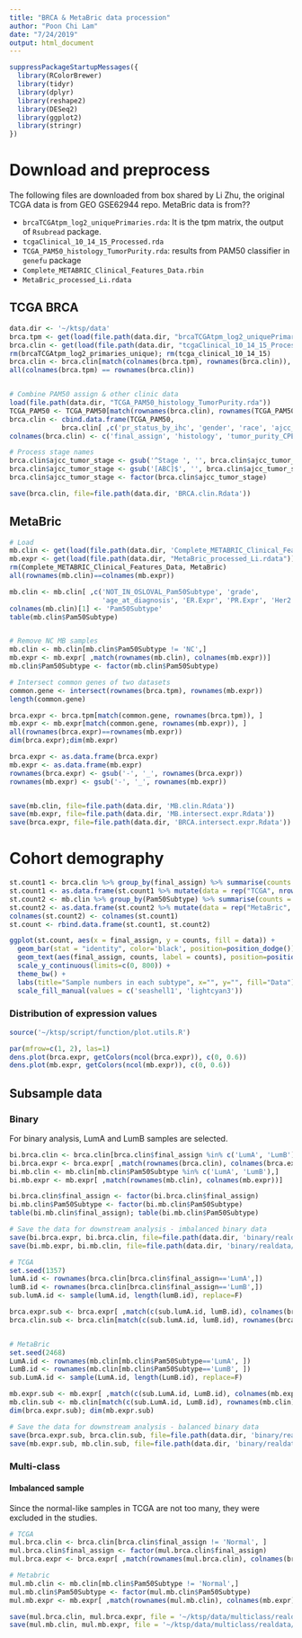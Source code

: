 ```yaml
---
title: "BRCA & MetaBric data procession"
author: "Poon Chi Lam"
date: "7/24/2019"
output: html_document
---
```

  
  
```R
suppressPackageStartupMessages({
  library(RColorBrewer)
  library(tidyr)
  library(dplyr)
  library(reshape2)
  library(DESeq2)
  library(ggplot2)
  library(stringr)
})
```


# Download and preprocess

The following files are downloaded from box shared by Li Zhu, the original TCGA data is from GEO GSE62944 repo. MetaBric data is from??

- `brcaTCGAtpm_log2_uniquePrimaries.rda`: It is the tpm matrix, the output of `Rsubread` package.
- `tcgaClinical_10_14_15_Processed.rda`
- `TCGA_PAM50_histology_TumorPurity.rda`: results from PAM50 classifier in `genefu` package
- `Complete_METABRIC_Clinical_Features_Data.rbin`
- `MetaBric_processed_Li.rdata`

## TCGA BRCA
```R
data.dir <- '~/ktsp/data'
brca.tpm <- get(load(file.path(data.dir, "brcaTCGAtpm_log2_uniquePrimaries.rda")))
brca.clin <- get(load(file.path(data.dir, "tcgaClinical_10_14_15_Processed.rda")))
rm(brcaTCGAtpm_log2_primaries_unique); rm(tcga_clinical_10_14_15)
brca.clin <- brca.clin[match(colnames(brca.tpm), rownames(brca.clin)), ]
all(colnames(brca.tpm) == rownames(brca.clin))


# Combine PAM50 assign & other clinic data
load(file.path(data.dir, "TCGA_PAM50_histology_TumorPurity.rda"))
TCGA_PAM50 <- TCGA_PAM50[match(rownames(brca.clin), rownames(TCGA_PAM50)),]
brca.clin <- cbind.data.frame(TCGA_PAM50,
             brca.clin[ ,c('pr_status_by_ihc', 'gender', 'race', 'ajcc_pathologic_tumor_stage', 'age_at_diagnosis')])
colnames(brca.clin) <- c('final_assign', 'histology', 'tumor_purity_CPE', 'ER_status', 'Her2_status', 'PR_status', 'gender', 'race', 'ajcc_tumor_stage', 'age_at_diagnosis')

# Process stage names
brca.clin$ajcc_tumor_stage <- gsub('^Stage ', '', brca.clin$ajcc_tumor_stage)
brca.clin$ajcc_tumor_stage <- gsub('[ABC]$', '', brca.clin$ajcc_tumor_stage)
brca.clin$ajcc_tumor_stage <- factor(brca.clin$ajcc_tumor_stage)

save(brca.clin, file=file.path(data.dir, 'BRCA.clin.Rdata'))
```


## MetaBric
```R
# Load 
mb.clin <- get(load(file.path(data.dir, 'Complete_METABRIC_Clinical_Features_Data.rbin')))
mb.expr <- get(load(file.path(data.dir, "MetaBric_processed_Li.rdata")))
rm(Complete_METABRIC_Clinical_Features_Data, MetaBric)
all(rownames(mb.clin)==colnames(mb.expr))

mb.clin <- mb.clin[ ,c('NOT_IN_OSLOVAL_Pam50Subtype', 'grade', 
                       'age_at_diagnosis', 'ER.Expr', 'PR.Expr', 'Her2.Expr')]
colnames(mb.clin)[1] <- 'Pam50Subtype'
table(mb.clin$Pam50Subtype)


# Remove NC MB samples
mb.clin <- mb.clin[mb.clin$Pam50Subtype != 'NC',]
mb.expr <- mb.expr[ ,match(rownames(mb.clin), colnames(mb.expr))]
mb.clin$Pam50Subtype <- factor(mb.clin$Pam50Subtype)

# Intersect common genes of two datasets
common.gene <- intersect(rownames(brca.tpm), rownames(mb.expr))
length(common.gene)

brca.expr <- brca.tpm[match(common.gene, rownames(brca.tpm)), ]
mb.expr <- mb.expr[match(common.gene, rownames(mb.expr)), ]
all(rownames(brca.expr)==rownames(mb.expr))
dim(brca.expr);dim(mb.expr)

brca.expr <- as.data.frame(brca.expr)
mb.expr <- as.data.frame(mb.expr)
rownames(brca.expr) <- gsub('-', '_', rownames(brca.expr))
rownames(mb.expr) <- gsub('-', '_', rownames(mb.expr))


save(mb.clin, file=file.path(data.dir, 'MB.clin.Rdata'))
save(mb.expr, file=file.path(data.dir, 'MB.intersect.expr.Rdata'))
save(brca.expr, file=file.path(data.dir, 'BRCA.intersect.expr.Rdata'))
```


# Cohort demography
```R
st.count1 <- brca.clin %>% group_by(final_assign) %>% summarise(counts = n())
st.count1 <- as.data.frame(st.count1 %>% mutate(data = rep("TCGA", nrow(st.count1))))
st.count2 <- mb.clin %>% group_by(Pam50Subtype) %>% summarise(counts = n())
st.count2 <- as.data.frame(st.count2 %>% mutate(data = rep("MetaBric", nrow(st.count2))))
colnames(st.count2) <- colnames(st.count1)
st.count <- rbind.data.frame(st.count1, st.count2)

ggplot(st.count, aes(x = final_assign, y = counts, fill = data)) +
  geom_bar(stat = "identity", color='black', position=position_dodge()) +
  geom_text(aes(final_assign, counts, label = counts), position=position_dodge(width = 1), vjust = -0.2) +
  scale_y_continuous(limits=c(0, 800)) + 
  theme_bw() +
  labs(title="Sample numbers in each subtype", x="", y="", fill="Data") + 
  scale_fill_manual(values = c('seashell1', 'lightcyan3'))
```


### Distribution of expression values
```R
source('~/ktsp/script/function/plot.utils.R')

par(mfrow=c(1, 2), las=1)
dens.plot(brca.expr, getColors(ncol(brca.expr)), c(0, 0.6))
dens.plot(mb.expr, getColors(ncol(mb.expr)), c(0, 0.6))
```




## Subsample data
### Binary

For binary analysis, LumA and LumB samples are selected.
```R
bi.brca.clin <- brca.clin[brca.clin$final_assign %in% c('LumA', 'LumB'),]
bi.brca.expr <- brca.expr[ ,match(rownames(brca.clin), colnames(brca.expr))]
bi.mb.clin <- mb.clin[mb.clin$Pam50Subtype %in% c('LumA', 'LumB'),]
bi.mb.expr <- mb.expr[ ,match(rownames(mb.clin), colnames(mb.expr))]

bi.brca.clin$final_assign <- factor(bi.brca.clin$final_assign)
bi.mb.clin$Pam50Subtype <- factor(bi.mb.clin$Pam50Subtype)
table(bi.mb.clin$final_assign); table(bi.mb.clin$Pam50Subtype)

# Save the data for downstream analysis - imbalanced binary data
save(bi.brca.expr, bi.brca.clin, file=file.path(data.dir, 'binary/realdata/imbalanced/TCGA.imbalance.LumAB.Rdata'))
save(bi.mb.expr, bi.mb.clin, file=file.path(data.dir, 'binary/realdata/imbalanced/MB.imbalance.LumAB.Rdata'))

# TCGA
set.seed(1357)
lumA.id <- rownames(brca.clin[brca.clin$final_assign=='LumA',])
lumB.id <- rownames(brca.clin[brca.clin$final_assign=='LumB',])
sub.lumA.id <- sample(lumA.id, length(lumB.id), replace=F)

brca.expr.sub <- brca.expr[ ,match(c(sub.lumA.id, lumB.id), colnames(brca.expr))]
brca.clin.sub <- brca.clin[match(c(sub.lumA.id, lumB.id), rownames(brca.clin)), ]


# MetaBric
set.seed(2468)
LumA.id <- rownames(mb.clin[mb.clin$Pam50Subtype=='LumA', ])
LumB.id <- rownames(mb.clin[mb.clin$Pam50Subtype=='LumB', ])
sub.LumA.id <- sample(LumA.id, length(LumB.id), replace=F)

mb.expr.sub <- mb.expr[ ,match(c(sub.LumA.id, LumB.id), colnames(mb.expr))]
mb.clin.sub <- mb.clin[match(c(sub.LumA.id, LumB.id), rownames(mb.clin)), ]
dim(brca.expr.sub); dim(mb.expr.sub)

# Save the data for downstream analysis - balanced binary data
save(brca.expr.sub, brca.clin.sub, file=file.path(data.dir, 'binary/realdata/balanced/TCGA.balance.LumAB.Rdata'))
save(mb.expr.sub, mb.clin.sub, file=file.path(data.dir, 'binary/realdata/balanced/MB.balance.LumAB.Rdata'))
```


### Multi-class
#### Imbalanced sample

Since the normal-like samples in TCGA are not too many, they were excluded in the studies.
```R
# TCGA
mul.brca.clin <- brca.clin[brca.clin$final_assign != 'Normal', ]
mul.brca.clin$final_assign <- factor(mul.brca.clin$final_assign)
mul.brca.expr <- brca.expr[ ,match(rownames(mul.brca.clin), colnames(brca.expr))]

# Metabric
mul.mb.clin <- mb.clin[mb.clin$Pam50Subtype != 'Normal',]
mul.mb.clin$Pam50Subtype <- factor(mul.mb.clin$Pam50Subtype)
mul.mb.expr <- mb.expr[ ,match(rownames(mul.mb.clin), colnames(mb.expr))]

save(mul.brca.clin, mul.brca.expr, file = '~/ktsp/data/multiclass/realdata/BRCA.multi.Rdata')
save(mul.mb.clin, mul.mb.expr, file = '~/ktsp/data/multiclass/realdata/MB.multi.Rdata')
```


